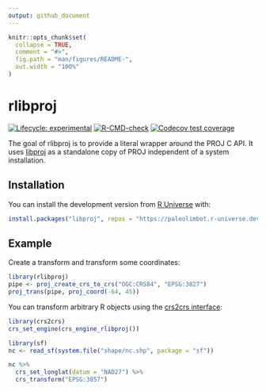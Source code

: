 ```yaml
---
output: github_document
---
```


<!-- README.md is generated from README.Rmd. Please edit that file -->

```r
knitr::opts_chunk$set(
  collapse = TRUE,
  comment = "#>",
  fig.path = "man/figures/README-",
  out.width = "100%"
)
```

# rlibproj

<!-- badges: start -->
[![Lifecycle: experimental](https://img.shields.io/badge/lifecycle-experimental-orange.svg)](https://lifecycle.r-lib.org/articles/stages.html#experimental)
[![R-CMD-check](https://github.com/paleolimbot/rlibproj/workflows/R-CMD-check/badge.svg)](https://github.com/paleolimbot/rlibproj/actions)
[![Codecov test coverage](https://codecov.io/gh/paleolimbot/rlibproj/branch/master/graph/badge.svg)](https://codecov.io/gh/paleolimbot/rlibproj?branch=master)
<!-- badges: end -->

The goal of rlibproj is to provide a literal wrapper around the PROJ C API. It uses [libproj](https://github.com/paleolimbot/libproj) as a standalone copy of PROJ independent of a system installation.

## Installation

You can install the development version from [R Universe](https://r-universe.dev/) with:

``` r
install.packages("libproj", repos = "https://paleolimbot.r-universe.dev")
```

## Example

Create a transform and transform some coordinates:

```r
library(rlibproj)
pipe <- proj_create_crs_to_crs("OGC:CRS84", "EPSG:3827")
proj_trans(pipe, proj_coord(-64, 45))
```

You can transform arbitrary R objects using the [crs2crs interface](https://github.com/paleolimbot/crs2crs):

```r
library(crs2crs)
crs_set_engine(crs_engine_rlibproj())

library(sf)
nc <- read_sf(system.file("shape/nc.shp", package = "sf"))

nc %>% 
  crs_set_longlat(datum = "NAD27") %>% 
  crs_transform("EPSG:3857")
```
